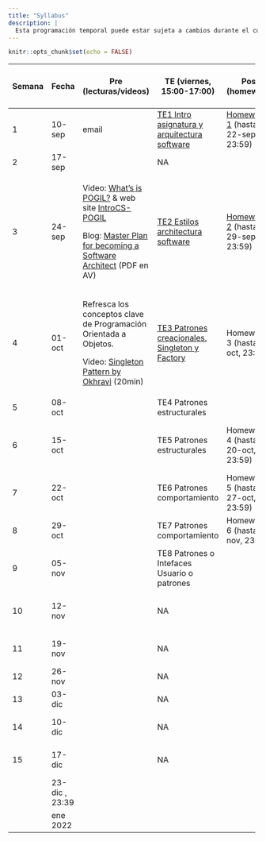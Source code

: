 ```yaml
---
title: "Syllabus"
description: |
  Esta programación temporal puede estar sujeta a cambios durante el curso.
---
```


```r
knitr::opts_chunk$set(echo = FALSE)
```

::: {.l-page}
+--------+----------------+----------------------------------------------------------------------------------------------------------------------------------------------------------------+------------------------------------------------------------+----------------------------------------------+--------------------------------------------------------------------+
| Semana | Fecha          | Pre (lecturas/videos)                                                                                                                                          | TE (viernes, 15:00-17:00)                                  | Post (homework)                              | LA/SE (viernes, 17:00-19:00)                                       |
+========+================+================================================================================================================================================================+============================================================+==============================================+====================================================================+
| 1      | 10-sep         | email                                                                                                                                                          | [TE1 Intro asignatura y arquitectura software](TE1.html)   | [Homework 1](HW1.html) (hasta 22-sep, 23:59) | NA                                                                 |
+--------+----------------+----------------------------------------------------------------------------------------------------------------------------------------------------------------+------------------------------------------------------------+----------------------------------------------+--------------------------------------------------------------------+
| 2      | 17-sep         |                                                                                                                                                                | NA                                                         |                                              | NA                                                                 |
+--------+----------------+----------------------------------------------------------------------------------------------------------------------------------------------------------------+------------------------------------------------------------+----------------------------------------------+--------------------------------------------------------------------+
| 3      | 24-sep         | Video: [What's is POGIL?](https://pogil.org/about-pogil/what-is-pogil) & web site [IntroCS-POGIL](http://introcspogil.org/)                                    | [TE2 Estilos architectura software](TE2.html)              | [Homework 2](HW2.html) (hasta 29-sep, 23:59) | NA                                                                 |
|        |                |                                                                                                                                                                |                                                            |                                              |                                                                    |
|        |                | Blog: [Master Plan for becoming a Software Architect](https://azeynalli1990.medium.com/master-plan-for-becoming-a-software-architect-be7ba13f0999) (PDF en AV) |                                                            |                                              |                                                                    |
+--------+----------------+----------------------------------------------------------------------------------------------------------------------------------------------------------------+------------------------------------------------------------+----------------------------------------------+--------------------------------------------------------------------+
| 4      | 01-oct         | Refresca los conceptos clave de Programación Orientada a Objetos.                                                                                              | [TE3 Patrones creacionales. Singleton y Factory](TE3.html) | Homework 3 (hasta 6-oct, 23:59)              | **LA1**. Intro entrega \#1 proyecto                                |
|        |                |                                                                                                                                                                |                                                            |                                              |                                                                    |
|        |                | Video: [Singleton Pattern by Okhravi](https://www.youtube.com/watch?v=hUE_j6q0LTQ) (20min)                                                                     |                                                            |                                              |                                                                    |
+--------+----------------+----------------------------------------------------------------------------------------------------------------------------------------------------------------+------------------------------------------------------------+----------------------------------------------+--------------------------------------------------------------------+
| 5      | 08-oct         |                                                                                                                                                                | TE4 Patrones estructurales                                 |                                              | **LA2**                                                            |
+--------+----------------+----------------------------------------------------------------------------------------------------------------------------------------------------------------+------------------------------------------------------------+----------------------------------------------+--------------------------------------------------------------------+
| 6      | 15-oct         |                                                                                                                                                                | TE5 Patrones estructurales                                 | Homework 4 (hasta 20-oct, 23:59)             | **LA3**. Intro entrega \#2 proyecto + **fecha límite entrega \#1** |
+--------+----------------+----------------------------------------------------------------------------------------------------------------------------------------------------------------+------------------------------------------------------------+----------------------------------------------+--------------------------------------------------------------------+
| 7      | 22-oct         |                                                                                                                                                                | TE6 Patrones comportamiento                                | Homework 5 (hasta 27-oct, 23:59)             | SE1. Arquitectura Software                                         |
+--------+----------------+----------------------------------------------------------------------------------------------------------------------------------------------------------------+------------------------------------------------------------+----------------------------------------------+--------------------------------------------------------------------+
| 8      | 29-oct         |                                                                                                                                                                | TE7 Patrones comportamiento                                | Homework 6 (hasta 3-nov, 23:59)              | **LA4**                                                            |
+--------+----------------+----------------------------------------------------------------------------------------------------------------------------------------------------------------+------------------------------------------------------------+----------------------------------------------+--------------------------------------------------------------------+
| 9      | 05-nov         |                                                                                                                                                                | TE8 Patrones o Intefaces Usuario o patrones                |                                              | **LA5**                                                            |
+--------+----------------+----------------------------------------------------------------------------------------------------------------------------------------------------------------+------------------------------------------------------------+----------------------------------------------+--------------------------------------------------------------------+
| 10     | 12-nov         |                                                                                                                                                                | NA                                                         |                                              | **LA6**. Intro entrega \#3 + **fecha límite entrega \#2**          |
+--------+----------------+----------------------------------------------------------------------------------------------------------------------------------------------------------------+------------------------------------------------------------+----------------------------------------------+--------------------------------------------------------------------+
| 11     | 19-nov         |                                                                                                                                                                | NA                                                         |                                              | SE2 Interfaces Usuario                                             |
+--------+----------------+----------------------------------------------------------------------------------------------------------------------------------------------------------------+------------------------------------------------------------+----------------------------------------------+--------------------------------------------------------------------+
| 12     | 26-nov         |                                                                                                                                                                | NA                                                         |                                              | **LA7**                                                            |
+--------+----------------+----------------------------------------------------------------------------------------------------------------------------------------------------------------+------------------------------------------------------------+----------------------------------------------+--------------------------------------------------------------------+
| 13     | 03-dic         |                                                                                                                                                                | NA                                                         |                                              | **LA8**                                                            |
+--------+----------------+----------------------------------------------------------------------------------------------------------------------------------------------------------------+------------------------------------------------------------+----------------------------------------------+--------------------------------------------------------------------+
| 14     | 10-dic         |                                                                                                                                                                | NA                                                         |                                              | SE3 Interfaces Usuario                                             |
+--------+----------------+----------------------------------------------------------------------------------------------------------------------------------------------------------------+------------------------------------------------------------+----------------------------------------------+--------------------------------------------------------------------+
| 15     | 17-dic         |                                                                                                                                                                | NA                                                         |                                              | SE4 Ensayo presentación proyecto                                   |
+--------+----------------+----------------------------------------------------------------------------------------------------------------------------------------------------------------+------------------------------------------------------------+----------------------------------------------+--------------------------------------------------------------------+
|        | 23-dic , 23:39 |                                                                                                                                                                |                                                            |                                              | **Fecha límite entrega \#3**                                       |
+--------+----------------+----------------------------------------------------------------------------------------------------------------------------------------------------------------+------------------------------------------------------------+----------------------------------------------+--------------------------------------------------------------------+
|        | ene 2022       |                                                                                                                                                                |                                                            |                                              | **Presentación proyecto**                                          |
+--------+----------------+----------------------------------------------------------------------------------------------------------------------------------------------------------------+------------------------------------------------------------+----------------------------------------------+--------------------------------------------------------------------+
:::
